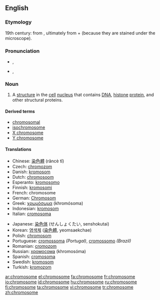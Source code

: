 ==English==
{{wikipedia}}

===Etymology===
19th century: from {{etyl|de}} {{term|Chromosom|lang=de}}, ultimately from {{etyl|grc}} {{term|χρώμα||colour|sc=polytonic|lang=grc}} + {{term|σῶμα||body|sc=polytonic|lang=grc}} (because they are stained under the microscope).

===Pronunciation===
* {{a|UK}} {{IPA|/ˈkɹəʊ.məˌsəʊm/}}, {{SAMPA|/"kr@U.m@%s@Um/}} 
* {{a|US}} {{IPA|/ˈkɹoʊməˌsoʊm/}}, {{SAMPA|/"kroUm@%soUm/}}

===Noun===
{{en-noun}}

# {{context|biology|cytology}} A [[structure]] in the [[cell]] [[nucleus]] that contains [[DNA]], [[histone]] [[protein]], and other structural proteins.

====Derived terms====
* [[chromosomal]]
* [[isochromosome]]
* [[X chromosome]]
* [[Y chromosome]]

====Translations====
{{trans-top|structure in the cell nucleus}}
* Chinese: [[染色體]] (rǎncè tǐ)
* Czech: [[chromozom]] {{m}}
* Danish: [[kromosom]]
* Dutch: [[chromosoom]] {{n}}
* Esperanto: [[kromosomo]]
* Finnish: [[kromosomi]]
* French: chromosome {{m}}
* German: [[Chromosom]] {{n}}
* Greek: [[χρωμόσωμα]] (khromósoma) {{n}}
* Indonesian: [[kromosom]]
* Italian: [[cromosoma]] {{m}}
{{trans-mid}}
* Japanese: [[染色体]] (せんしょくたい, senshokutai)
* Korean: [[염색체]] ([[染色體]], yeomsaekchae)
* Polish: [[chromosom]]
* Portuguese: [[cromossoma]] {{m}} ''(Portugal)'', [[cromossomo]] {{m}} ''(Brazil)''
* Romanian: [[cromozom]] {{m}}
* Russian: [[хромосома]] (khromosóma) {{f}}
* Spanish: [[cromosoma]] {{m}}
* Swedish: [[kromosom]] {{c}}
* Turkish: [[kromozom]]
{{trans-bottom}}

[[ar:chromosome]]
[[el:chromosome]]
[[fa:chromosome]]
[[fr:chromosome]]
[[io:chromosome]]
[[id:chromosome]]
[[hu:chromosome]]
[[ru:chromosome]]
[[fi:chromosome]]
[[ta:chromosome]]
[[vi:chromosome]]
[[tr:chromosome]]
[[zh:chromosome]]